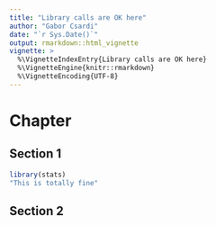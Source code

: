 ---
title: "Library calls are OK here"
author: "Gabor Csardi"
date: "`r Sys.Date()`"
output: rmarkdown::html_vignette
vignette: >
  %\VignetteIndexEntry{Library calls are OK here}
  %\VignetteEngine{knitr::rmarkdown}
  %\VignetteEncoding{UTF-8}
---

# Chapter

## Section 1

```{r}
library(stats)
"This is totally fine"
```

## Section 2
